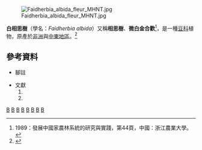 {{Speciesbox 
| taxon = Faidherbia albida
| authority = ({{le|Alire Raffeneau Delile|Alire Raffeneau Delile|Delile}}) [[A.Chev.|A.Chev.]]
| image = Faidherbia albida.JPG
| image_caption = 白相思樹與兩旁的{{link-en|扇葉糖棕|Borassus akeassii}}（攝於[[布吉納法索|布吉納法索]]）
| subdivision_ranks = [[變種|異名]]
| subdivision =
* ''Acacia albida''<ref>[http://www.hast.biodiv.tw/Taxon/speciesDetailC.aspx?speciesID=2913] {{Wayback|url=http://www.hast.biodiv.tw/Taxon/speciesDetailC.aspx?speciesID=2913 |date=20190926204813 }}，台灣：中央研究院。</ref>
::Delile
| range_map = Faidherbia alba Distribution Map.svg
| range_map_caption = 白相思樹的分布區圖
}}
[[File:Faidherbia_albida_fleur_MHNT.jpg|thumb]]

'''白相思樹'''（學名：''Faidherbia albida''）又稱'''相思樹'''、'''微白金合歡'''<ref>1989：發展中國家農林系統的研究與實踐，第44頁，中國：浙江農業大學。</ref>，是一種[[豆科|豆科]]植物，原產於[[非洲|非洲]]與[[中東地區|中東地區]]。<ref name="ILDIS">{{Cite web |url=http://www.ildis.org/LegumeWeb?sciname=Faidherbia+albida |title=ILDIS LegumeWeb |access-date=2014-03-31 |archive-date=2007-10-10 |archive-url=https://web.archive.org/web/20071010053742/http://www.ildis.org/LegumeWeb?sciname=Faidherbia+albida |dead-url=no }}</ref>

==參考資料==
*腳註
<div class="references-small">
{{reflist|2}}
</div>

*文獻
*#{{Cite book | author = 高清 | title = 《台灣林業》－非洲的混農林業| location = 台灣 | publisher = 行政院農業委員會林務局 | date = 2003年6月 | pages = 第56－59頁   |ISBN =| accessdate = 2014-03-31 | url =  | language= 中文| quote =  }}
*#{{Cite book | author = 吳建軍 | title = 《發展中國家農林系統的研究與實踐》| location = 中國 | publisher = 浙江農業大學 | date = 1989年7月 | pages =   |ISBN =| accessdate = 2014-03-31 | url =  | language= 中文| quote =  }}
{{Taxonbar}}

[[Category:含羞草亞科|B]]
[[Category:宗教致幻劑|B]]
[[Category:牧草|B]]
[[Category:乍得植物|B]]
[[Category:埃及植物|B]]
[[Category:塞內加爾植物|B]]
[[Category:蘇丹植物|B]]
[[Category:印度植物|B]]